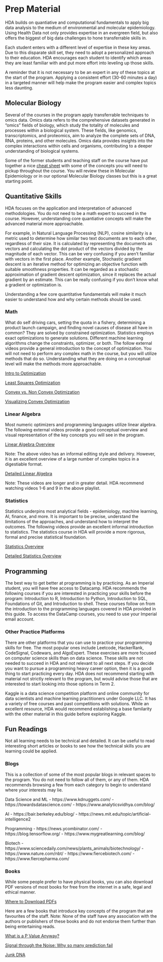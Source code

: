 # Prep Material

HDA builds on quantiative and computational fundamentals to apply big data analysis to the medium of environmental and molecular epidemiology. Using Health Data not only provides expertise in an evergreen field, but also offers the biggest of big data challenges to hone transferrable skills in.

Each student enters with a different level of expertise in these key areas. Due to this disparate skill set, they need to adopt a personalized approach to their education. HDA encourages each student to identify which areas they are least familiar with and put more effort into leveling up those skills.

A reminder that it is not necessary to be an expert in any of these topics at the start of the program. Applying a consistent effort (30-60 minutes a day) in a targeted manner will help make the program easier and complex topics less daunting. 

## Molecular Biology 

Several of the courses in the program apply transferrable techniques to omics data. Omics data refers to the comprehensive datasets generated in "omics" fields of biology, which study the totality of molecules and processes within a biological system. These fields, like genomics, transcriptomics, and proteomics, aim to analyze the complete sets of DNA, RNA, proteins, and other molecules. Omics data provides insights into the complex interactions within cells and organisms, contributing to a deeper understanding of biological systems.

Some of the former students and teaching staff on the course have put together a nice [cheat sheet](Biology for OMICs cheat sheet.docx) with some of the concepts you will need to pickup throughout the course. You will review these in Molecular Epidemiology or in our optional Molecular Biology classes but this is a great starting point.


## Quantitative Skills

HDA focuses on the application and interpretation of advanced methodologies. You do not need to be a math expert to succeed in the course. However, understanding core quantiative concepts will make the advanced material more approachable.

For example, in Natural Language Processing (NLP), cosine similarity is a metric used to determine how similar two text documents are to each other, regardless of their size. It is calculated by representing the documents as vectors and calculating the dot product of the vectors divided by the magnitude of each vector. This can be very confusing if you aren't familiar with vectors in the first place. Another example, Stochastic gradient descent is an iterative method for optimizing an objective function with suitable smoothness properties. It can be regarded as a stochastic approximation of gradient descent optimization, since it replaces the actual gradient by an estimate. This can be really confusing if you don't know what a gradient or optimization is.

Understanding a few core quantitative fundamentals will make it much easier to understand how and why certain methods should be used.

### Math

What do self driving cars, setting the quota in a fishery, determining a product launch campaign, and finding novel causes of disease all have in common? They are solved by constrained optimization. Statistics employs exact optimizations to generate solutions. Different machine learning algorithms change the constraints, optimizer, or both. The follow external videos provide a general introduction to the concept of optimization. You will not need to perform any complex math in the course, but you will utilize methods that do so. Understanding what they are doing on a conceptual level will make the methods more approachable.

[Intro to Optimization](https://www.youtube.com/watch?v=YLzgYm2tN8E)

[Least Squares Optimization](https://www.youtube.com/watch?v=S0ptaAXNxBU)

[Convex vs. Non Convex Optimization](https://www.youtube.com/watch?v=7QmGj1_i3MU)

[Visualizing Convex Optimization](https://www.youtube.com/watch?v=AM6BY4btj-M)


### Linear Algebra

Most numeric optimizers and programming languages utilize linear algebra. The following external videos provide a good conceptual overview and visual representation of the key concepts you will see in the program.

[Linear Algebra Overview](https://www.youtube.com/watch?v=E8YQPBHLUrY)

Note: The above video has an informal editing style and delivery. However, it is an excellent overview of a large number of complex topics in a digestiable format.

[Detailed Linear Algebra](https://www.youtube.com/watch?v=fNk_zzaMoSs&list=PLZHQObOWTQDPD3MizzM2xVFitgF8hE_ab)

Note: These videos are longer and in greater detail. HDA recommend watching videos 1-6 and 9 in the above playlist.


### Statistics

Statistics underpins most analytical fields - epidemiology, machine learning, AI, finance, and more. It is important to be precise, understand the limitations of the approaches, and understand how to interpret the outcomes. The following videos provide an excellent informal introduction to statistics. The statistics course in HDA will provide a more rigorous, formal and precise statistical foundation.

[Statistics Overview](https://www.youtube.com/watch?v=MXaJ7sa7q-8)

[Detailed Statistics Overview](https://www.youtube.com/watch?v=Gi4GxE4obAc)


## Programming

The best way to get better at programming is by practicing. As an Imperial student, you will have free access to Datacamp. HDA recommends the following courses if you are interested in practicing your skills before the program: Introduction to R, Introduction to Python, Introduction to SQL, Foundations of Git, and Introduction to shell. These courses follow on from the introduction to the programming languages covered in HDA provided in this guide. To access the DataCamp courses, you need to use your Imperial email account.


### Other Practice Platforms

There are other platforms that you can use to practice your programming skills for free. The most popular ones include Leetcode, HackerRank, CodeSignal, Codewars, and AlgoExpert. These exercises are more focused on computer science skills than on data science. These skills are not needed to succeed in HDA and not relevant to all next steps. If you decide you want to pursue a programming heavy career option, then it is a good thing to start practicing every day. HDA does not recommend starting with material not strictly relevant to the program, but would advise those that are interested to start looking into those options in Term 2.

Kaggle is a data science competition platform and online community for data scientists and machine learning practitioners under Google LLC. It has a variety of free courses and past competitions with solutions. While an excellent resource, HDA would recommend establishing a base familarity with the other material in this guide before exploring Kaggle.


## Fun Readings

Not all learning needs to be technical and detailed. It can be useful to read interesting short articles or books to see how the technical skills you are learning could be applied. 

### Blogs

This is a collection of some of the most popular blogs in relevant spaces to the program. You do not need to follow all of them, or any of them. HDA recommends browsing a few from each category to begin to understand where your interests may lie.

Data Science and ML
- https://www.kdnuggets.com/
- https://towardsdatascience.com/
- https://www.analyticsvidhya.com/blog/


AI
- https://bair.berkeley.edu/blog/
- https://news.mit.edu/topic/artificial-intelligence2

Programming
- https://news.ycombinator.com/
- https://blog.tensorflow.org/
- https://www.mygreatlearning.com/blog/

Biotech
- https://www.sciencedaily.com/news/plants_animals/biotechnology/
- https://www.nature.com/nbt/
- https://www.fiercebiotech.com/
- https://www.fiercepharma.com/



### Books

While some people prefer to have physical books, you can also download PDF versions of most books for free from the internet in a safe, legal and ethical manner.

[Where to Download PDFs](https://www.pdfreaderpro.com/blog/download-free-pdf-books)

Here are a few books that introduce key concepts of the program that are favourites of the staff. Note: None of the staff have any association with the authors or publishers of these books and do not endorse them further than being entertaining reads.

[What is a P Value Anyway?](https://www.abebooks.co.uk/9780321629302/What-p-value-anyway-Stories-Help-0321629302/plp)

[Signal through the Noise: Why so many prediction fail](https://www.amazon.co.uk/Signal-Noise-Many-Predictions-Fail-But/dp/0143125087)

[Junk DNA](https://www.amazon.co.uk/Junk-DNA-Journey-Through-Matter/dp/1848319150)










